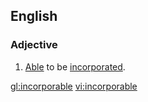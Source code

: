 ==English==

===Adjective===
{{en-adj|-}}

# [[able|Able]] to be [[incorporate]]d.

[[gl:incorporable]]
[[vi:incorporable]]